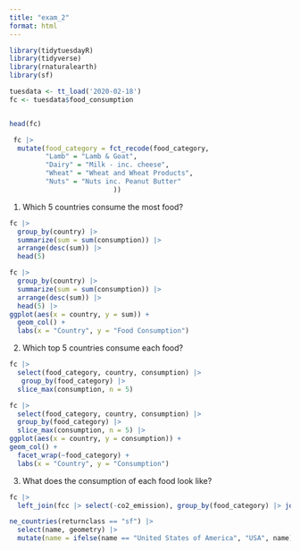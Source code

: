 ```yaml
---
title: "exam_2"
format: html
---
```


```r
library(tidytuesdayR)
library(tidyverse)
library(rnaturalearth) 
library(sf)

tuesdata <- tt_load('2020-02-18')
fc <- tuesdata$food_consumption


head(fc)
```
```r
 fc |>
  mutate(food_category = fct_recode(food_category, 
         "Lamb" = "Lamb & Goat",
         "Dairy" = "Milk - inc. cheese",
         "Wheat" = "Wheat and Wheat Products", 
         "Nuts" = "Nuts inc. Peanut Butter"
                          )) 
```



1.  Which 5 countries consume the most food?

```r
fc |>
  group_by(country) |>
  summarize(sum = sum(consumption)) |>
  arrange(desc(sum)) |>
  head(5)
```

```r
fc |>
  group_by(country) |>
  summarize(sum = sum(consumption)) |>
  arrange(desc(sum)) |>
  head(5) |>
ggplot(aes(x = country, y = sum)) +
  geom_col() +
  labs(x = "Country", y = "Food Consumption")
```
2. Which top 5 countries consume each food?

```r
fc |>
  select(food_category, country, consumption) |>
   group_by(food_category) |>
  slice_max(consumption, n = 5)
```


```r
fc |>
  select(food_category, country, consumption) |>
  group_by(food_category) |>
  slice_max(consumption, n = 5) |>
ggplot(aes(x = country, y = consumption)) +
geom_col() +
  facet_wrap(~food_category) +
  labs(x = "Country", y = "Consumption")
```

3. What does the consumption of each food look like?

```r
fc |>
  left_join(fcc |> select(-co2_emission), group_by(food_category) |> join_by(name == country))
```
```r
ne_countries(returnclass == "sf") |>
  select(name, geometry) |>
  mutate(name = ifelse(name == "United States of America", "USA", name)) 
  
```


